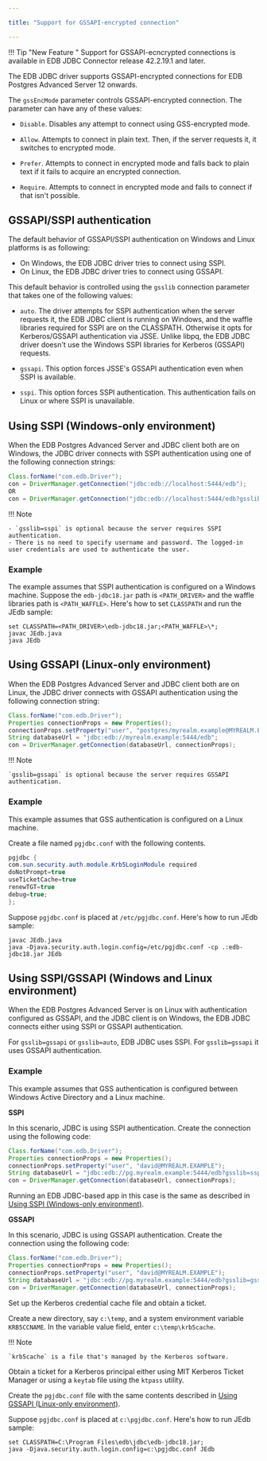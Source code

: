 ```yaml
---

title: "Support for GSSAPI-encrypted connection"

---
```


<div id="support_for_gssapi_encrypted_connection" class="registered_link"></div>

!!! Tip "New Feature "
    Support for GSSAPI-ecncrypted connections is available in EDB JDBC Connector release 42.2.19.1 and later.

The EDB JDBC driver supports GSSAPI-encrypted connections for EDB Postgres Advanced Server 12 onwards.  

The `gssEncMode` parameter controls GSSAPI-encrypted connection. The parameter can have any of these values:

- `Disable`. Disables any attempt to connect using GSS-encrypted mode.

- `Allow`. Attempts to connect in plain text. Then, if the server requests it, it switches to encrypted mode.

- `Prefer`. Attempts to connect in encrypted mode and falls back to plain text if it fails to acquire an encrypted connection.

- `Require`. Attempts to connect in encrypted mode and fails to connect if that isn't possible.

## GSSAPI/SSPI authentication

The default behavior of GSSAPI/SSPI authentication on Windows and Linux platforms is as following:

- On Windows, the EDB JDBC driver tries to connect using SSPI.
- On Linux, the EDB JDBC driver tries to connect using GSSAPI.

This default behavior is controlled using the `gsslib` connection parameter that takes one of the following values: 

- `auto`. The driver attempts for SSPI authentication when the server requests it, the EDB JDBC client is running on Windows, and the waffle libraries required for SSPI are on the CLASSPATH. Otherwise it opts for Kerberos/GSSAPI authentication via JSSE. Unlike libpq, the EDB JDBC driver doesn't use the Windows SSPI libraries for Kerberos (GSSAPI) requests.

- `gssapi`. This option forces JSSE's GSSAPI authentication even when SSPI is available.

- `sspi`. This option forces SSPI authentication. This authentication fails on Linux or where SSPI is unavailable.

## Using SSPI (Windows-only environment)

When the EDB Postgres Advanced Server and JDBC client both are on Windows, the JDBC driver connects with SSPI authentication using one of the following connection strings:

```java
Class.forName("com.edb.Driver"); 
con = DriverManager.getConnection("jdbc:edb://localhost:5444/edb");
OR
con = DriverManager.getConnection("jdbc:edb://localhost:5444/edb?gsslib=sspi"); 
```

!!! Note 

    - `gsslib=sspi` is optional because the server requires SSPI authentication. 
    - There is no need to specify username and password. The logged-in user credentials are used to authenticate the user.

### Example

The example assumes that SSPI authentication is configured on a Windows machine. Suppose the `edb-jdbc18.jar` path is `<PATH_DRIVER>` and the waffle libraries path is `<PATH_WAFFLE>`. Here's how to set `CLASSPATH` and run the JEdb sample:

```
set CLASSPATH=<PATH_DRIVER>\edb-jdbc18.jar;<PATH_WAFFLE>\*;
javac JEdb.java
java JEdb
```

## Using GSSAPI (Linux-only environment)

When the EDB Postgres Advanced Server and JDBC client both are on Linux, the JDBC driver connects with GSSAPI authentication using the following connection string:

```java
Class.forName("com.edb.Driver");
Properties connectionProps = new Properties();
connectionProps.setProperty("user", "postgres/myrealm.example@MYREALM.EXAMPLE");
String databaseUrl = "jdbc:edb://myrealm.example:5444/edb";
con = DriverManager.getConnection(databaseUrl, connectionProps);
```

!!! Note

    `gsslib=gssapi` is optional because the server requires GSSAPI authentication. 

### Example

This example assumes that GSS authentication is configured on a Linux machine.

Create a file named `pgjdbc.conf` with the following contents.

```java
pgjdbc {
com.sun.security.auth.module.Krb5LoginModule required
doNotPrompt=true
useTicketCache=true
renewTGT=true
debug=true;
};
```

Suppose `pgjdbc.conf` is placed at `/etc/pgjdbc.conf`. Here's how to run JEdb sample:

```
javac JEdb.java
java -Djava.security.auth.login.config=/etc/pgjdbc.conf -cp .:edb-jdbc18.jar JEdb
```

## Using SSPI/GSSAPI (Windows and Linux environment)

When the EDB Postgres Advanced Server is on Linux with authentication configured as GSSAPI, and the JDBC client is on Windows, the EDB JDBC connects either using SSPI or GSSAPI authentication.

For `gsslib=gssapi` or `gsslib=auto`, EDB JDBC uses SSPI. For `gsslib=gssapi` it uses GSSAPI authentication.

### Example

This example assumes that GSS authentication is configured between Windows Active Directory and a Linux machine.

**SSPI**

In this scenario, JDBC is using SSPI authentication. Create the connection using the following code: 

```java  
Class.forName("com.edb.Driver");   	
Properties connectionProps = new Properties();
connectionProps.setProperty("user", "david@MYREALM.EXAMPLE");
String databaseUrl = "jdbc:edb://pg.myrealm.example:5444/edb?gsslib=sspi";
con = DriverManager.getConnection(databaseUrl, connectionProps);
```
Running an EDB JDBC-based app in this case is the same as described in [Using SSPI (Windows-only environment)](#using_sspi_windows_only_environment).

**GSSAPI**

In this scenario, JDBC is using GSSAPI authentication. Create the connection using the following code: 

```java  
Class.forName("com.edb.Driver"); 		
Properties connectionProps = new Properties();
connectionProps.setProperty("user", "david@MYREALM.EXAMPLE");
String databaseUrl = "jdbc:edb://pg.myrealm.example:5444/edb?gsslib=gssapi";
con = DriverManager.getConnection(databaseUrl, connectionProps);
```

Set up the Kerberos credential cache file and obtain a ticket.

Create a new directory, say `c:\temp`, and a system environment variable `KRB5CCNAME`. In the variable value field, enter `c:\temp\krb5cache`.

!!! Note

    `krb5cache` is a file that's managed by the Kerberos software.

Obtain a ticket for a Kerberos principal either using MIT Kerberos Ticket Manager or using a `keytab` file using the `ktpass` utility.

Create the `pgjdbc.conf` file with the same contents described in [Using GSSAPI (Linux-only environment)](#using_gssapi_linux_only_environment).

Suppose `pgjdbc.conf` is placed at `c:\pgjdbc.conf`. Here's how to run JEdb sample:

``` 
set CLASSPATH=C:\Program Files\edb\jdbc\edb-jdbc18.jar;
java -Djava.security.auth.login.config=c:\pgjdbc.conf JEdb
```



